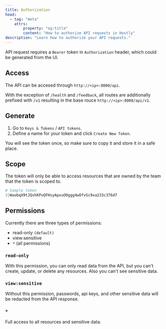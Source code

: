 ```yaml
---
title: Authorization
head:
  - tag: "meta"
    attrs:
        property: "og:title"
        content: "How to authorize API requests in Hostly"
description: "Learn how to authorize your API requests."
---
```



API request requires a `Bearer` token in `Authorization` header, which could be generated from the UI.

## Access

The API can be accesed through `http://<ip>:8000/api`.

With the exception of `/health` and `/feedback`, all routes are additionally prefixed with `/v1` resulting in the base rouce `http://<ip>:8000/api/v1`.

## Generate

1. Go to `Keys & Tokens` / `API tokens`.
2. Define a name for your token and click `Create New Token`.

<Aside type="tip">
  You will see the token once, so make sure to copy it and store it in a safe
  place.
</Aside>

## Scope

The token will only be able to access resources that are owned by the team that the token is scoped to.

```php
# Sample token
3|WaobqX9tJQshKPuQFHsyApxuOOggg4wOfvGc9xa233c376d7
```

## Permissions

Currently there are three types of permissions:

- read-only `(default)`
- view:sensitive
- `*` (all permissions)

### `read-only`

With this permission, you can only read data from the API, but you can't create, update, or delete any resources. Also you can't see sensitive data.

### `view:sensitive`

Without this permission, passwords, api keys, and other sensitive data will be redacted from the API response.

### `*`

Full access to all resources and sensitive data.
